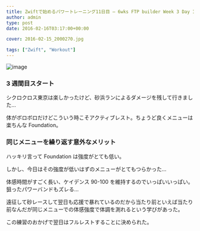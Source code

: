 ---
title: Zwiftで始めるパワートレーニング11日目 – 6wks FTP builder Week 3 Day 1
author: admin
type: post
date: 2016-02-16T03:17:00+00:00

cover: 2016-02-15_2000270.jpg

tags: ["Zwift", "Workout"]
---

![image](./2016-02-15_2000270.jpg)

### 3 週間目スタート

シクロクロス東京は楽しかったけど、砂浜ランによるダメージを残して行きました…

体がボロボロだけどこういう時こそアクティブレスト。ちょうど良くメニューは楽ちんな Foundation。

### 同じメニューを繰り返す意外なメリット

ハッキリ言って Foundation は強度がとても低い。

しかし、今日はその強度が低いはずのメニューがとてもつらかった…

体感時間がすごく長い、ケイデンス 90-100 を維持するのでいっぱいいっぱい。狙ったパワーバンドもズレる…

遠征して砂レースして翌日も応援で暴れているのだから当たり前といえば当たり前なんだが同じメニューでの体感強度で体調を測れるという学びがあった。

この練習のおかげで翌日はフルレストすることに決められた。

<linkBox
  isAmazonLink
  url="http://www.amazon.co.jp/exec/obidos/ASIN/B0050GL5GM/gensobunya-22/ref=nosim/"
/>

